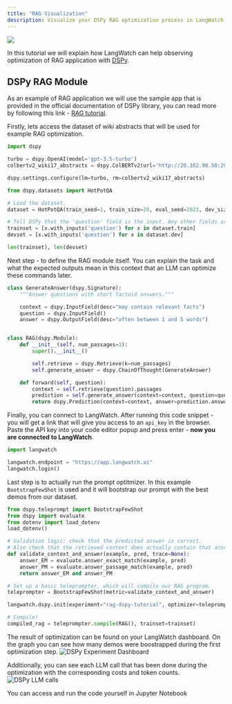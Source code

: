 ```yaml
---
title: "RAG Visualization"
description: Visualize your DSPy RAG optimization process in LangWatch
---
```


[<img align="center" src="https://colab.research.google.com/assets/colab-badge.svg" />](https://colab.research.google.com/github/langwatch/langevals/blob/main/notebooks/tutorials/dspy_rag.ipynb)

In this tutorial we will explain how LangWatch can help observing optimization of RAG application with [DSPy](https://dspy-docs.vercel.app).

## DSPy RAG Module
As an example of RAG application we will use the sample app that is provided in the official documentation of DSPy library,
you can read more by following this link - [RAG tutorial](https://dspy-docs.vercel.app/docs/tutorials/rag).

Firstly, lets access the dataset of wiki abstracts that will be used for example RAG optimization.

```python
import dspy

turbo = dspy.OpenAI(model='gpt-3.5-turbo')
colbertv2_wiki17_abstracts = dspy.ColBERTv2(url='http://20.102.90.50:2017/wiki17_abstracts')

dspy.settings.configure(lm=turbo, rm=colbertv2_wiki17_abstracts)

from dspy.datasets import HotPotQA

# Load the dataset.
dataset = HotPotQA(train_seed=1, train_size=20, eval_seed=2023, dev_size=50, test_size=0)

# Tell DSPy that the 'question' field is the input. Any other fields are labels and/or metadata.
trainset = [x.with_inputs('question') for x in dataset.train]
devset = [x.with_inputs('question') for x in dataset.dev]

len(trainset), len(devset)
```

Next step - to define the RAG module itself.
You can explain the task and what the expected outputs mean in this context that an LLM can optimize these commands later.

```python
class GenerateAnswer(dspy.Signature):
    """Answer questions with short factoid answers."""

    context = dspy.InputField(desc="may contain relevant facts")
    question = dspy.InputField()
    answer = dspy.OutputField(desc="often between 1 and 5 words")


class RAG(dspy.Module):
    def __init__(self, num_passages=3):
        super().__init__()

        self.retrieve = dspy.Retrieve(k=num_passages)
        self.generate_answer = dspy.ChainOfThought(GenerateAnswer)

    def forward(self, question):
        context = self.retrieve(question).passages
        prediction = self.generate_answer(context=context, question=question)
        return dspy.Prediction(context=context, answer=prediction.answer)
```
Finally, you can connect to LangWatch. After running this code snippet - you will get a link that will give you access to
an `api_key` in the browser. Paste the API key into your code editor popup and press enter - **now you are connected to LangWatch**.

```python
import langwatch

langwatch.endpoint = "https://app.langwatch.ai"
langwatch.login()
```

Last step is to actually run the prompt optitmizer. In this example `BootstrapFewShot` is used and it will
bootstrap our prompt with the best demos from our dataset.

```python
from dspy.teleprompt import BootstrapFewShot
from dspy import evaluate
from dotenv import load_dotenv
load_dotenv()

# Validation logic: check that the predicted answer is correct.
# Also check that the retrieved context does actually contain that answer.
def validate_context_and_answer(example, pred, trace=None):
    answer_EM = evaluate.answer_exact_match(example, pred)
    answer_PM = evaluate.answer_passage_match(example, pred)
    return answer_EM and answer_PM

# Set up a basic teleprompter, which will compile our RAG program.
teleprompter = BootstrapFewShot(metric=validate_context_and_answer)

langwatch.dspy.init(experiment="rag-dspy-tutorial", optimizer=teleprompter)

# Compile!
compiled_rag = teleprompter.compile(RAG(), trainset=trainset)
```

The result of optimization can be found on your LangWatch dashboard. On the graph you can see how many demos were boostrapped during the first optimization step.
<img className="block" src="/images/screenshot-rag-dspy-tutorial.png" alt="DSPy Experiment Dashboard" />


Additionally, you can see each LLM call that has been done during the optimization with the corresponding costs and token counts.
<img className="block" src="/images/screenshot-dspy-llm-calls.png" alt="DSPy LLM calls" />


<Card title="Open in Notebook" icon="github" href="https://github.com/langwatch/langevals/blob/main/notebooks/tutorials/dspy_rag.ipynb">
    You can access and run the code yourself in Jupyter Notebook
</Card>

